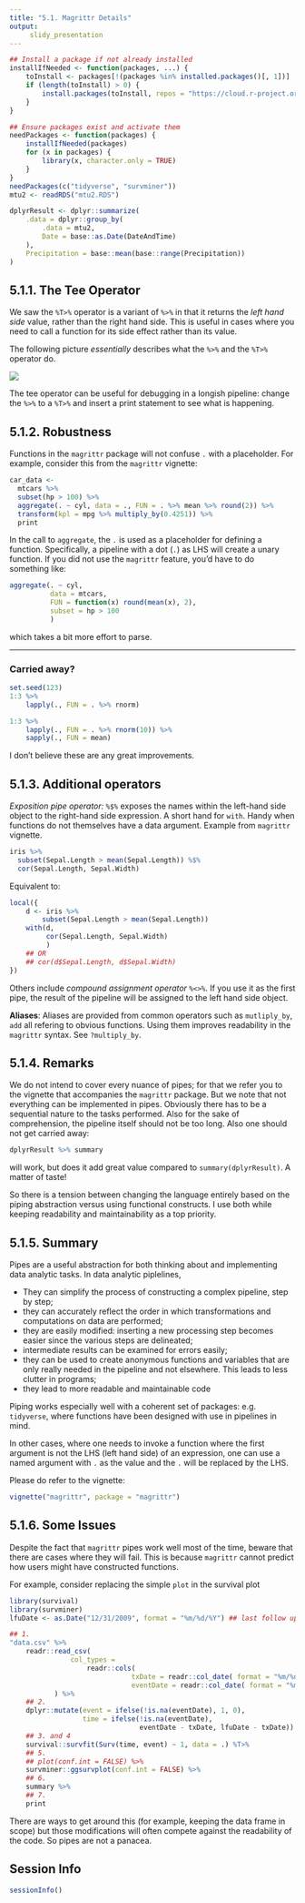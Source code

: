 ```yaml
---
title: "5.1. Magrittr Details"
output:
     slidy_presentation
---
```


```r
## Install a package if not already installed
installIfNeeded <- function(packages, ...) {
    toInstall <- packages[!(packages %in% installed.packages()[, 1])]
    if (length(toInstall) > 0) {
        install.packages(toInstall, repos = "https://cloud.r-project.org")
    }
}

## Ensure packages exist and activate them
needPackages <- function(packages) {
    installIfNeeded(packages)
    for (x in packages) {
        library(x, character.only = TRUE)
    }
}
needPackages(c("tidyverse", "survminer"))
mtu2 <- readRDS("mtu2.RDS")

dplyrResult <- dplyr::summarize(
    .data = dplyr::group_by(
        .data = mtu2,
        Date = base::as.Date(DateAndTime)
    ),
    Precipitation = base::mean(base::range(Precipitation))
)
```

## 5.1.1. The Tee Operator

We saw the `%T>%` operator is a variant of `%>%` in that it returns
the _left hand side_ value, rather than the right hand side. This is
useful in cases where you need to call a function for its side effect
rather than its value.


The following picture _essentially_ describes what the `%>%` and the
`%T>%` operator do. 

![](tee.png)

The tee operator can be useful for debugging in a longish pipeline:
change the `%>%` to a `%T>%` and insert a print statement to see what
is happening.

## 5.1.2. Robustness

Functions in the `magrittr` package will not confuse `.` with a
placeholder. For example, consider this from the `magrittr` vignette:

```r
car_data <-
  mtcars %>%
  subset(hp > 100) %>%
  aggregate(. ~ cyl, data = ., FUN = . %>% mean %>% round(2)) %>%
  transform(kpl = mpg %>% multiply_by(0.4251)) %>%
  print
```

In the call to `aggregate`, the `.` is used as a placeholder for
defining a function. Specifically, a pipeline with a dot (`.`) as LHS
will create a unary function.  If you did not use the `magrittr`
feature, you'd have to do something like:

```r
aggregate(. ~ cyl,
          data = mtcars,
          FUN = function(x) round(mean(x), 2),
          subset = hp > 100
          )
```
which takes a bit more effort to parse.

___

### Carried away?

```r
set.seed(123)
1:3 %>%
    lapply(., FUN = . %>% rnorm)

1:3 %>%
    lapply(., FUN = . %>% rnorm(10)) %>%
    sapply(., FUN = mean)
```

I don't believe these are any great improvements.

## 5.1.3. Additional operators

_Exposition pipe operator:_ `%$%` exposes the names within the
left-hand side object to the right-hand side expression. A short hand
for `with`. Handy when functions do not themselves have a data
argument. Example from `magrittr` vignette.

```r
iris %>%
  subset(Sepal.Length > mean(Sepal.Length)) %$%
  cor(Sepal.Length, Sepal.Width)
```

Equivalent to:

```r
local({
    d <- iris %>%
        subset(Sepal.Length > mean(Sepal.Length))
    with(d,
         cor(Sepal.Length, Sepal.Width)
         )
    ## OR
    ## cor(d$Sepal.Length, d$Sepal.Width)
})
```

Others include _compound assignment operator_ `%<>%`. If you use it
as the first pipe, the result of the pipeline will be assigned to the
left hand side object.

__Aliases__: Aliases are provided from common operators such as
`mutliply_by`, `add` all refering to obvious functions. Using them
improves readability in the `magrittr` syntax. See `?multiply_by`.


## 5.1.4. Remarks

We do not intend to cover every nuance of pipes; for that we refer you
to the vignette that accompanies the `magrittr` package. But we note
that not everything can be implemented in pipes. Obviously there has
to be a sequential nature to the tasks performed. Also for the sake of
comprehension, the pipeline itself should not be too long. Also one
should not get carried away:

```r
dplyrResult %>% summary
```
will work, but does it add great value compared to
`summary(dplyrResult)`. A matter of taste!

So there is a tension between changing the language entirely based on
the piping abstraction versus using functional constructs.  I use both
while keeping readability and maintainability as a top priority.

## 5.1.5. Summary

Pipes are a useful abstraction for both thinking about and
implementing data analytic tasks. In data analytic piplelines, 

- They can simplify the process of constructing a complex pipeline,
  step by step;
- they can accurately reflect the order in which transformations and
  computations on data are performed;
- they are easily modified: inserting a new processing step becomes
  easier since the various steps are delineated;
- intermediate results can be examined for errors easily;
- they can be used to create anonymous functions and variables that
  are only really needed in the pipeline and not elsewhere. This leads
  to less clutter in programs;
- they lead to more readable and maintainable code

Piping works especially well with a coherent set of packages: e.g.
`tidyverse`, where functions have been designed with use in pipelines
in mind. 

In other cases, where one needs to invoke a function where the first
argument is not the LHS (left hand side) of an expression, one can use
a named argument with `.` as the value and the `.` will be replaced by
the LHS.

Please do refer to the vignette:

```r
vignette("magrittr", package = "magrittr")
```

## 5.1.6. Some Issues

Despite the fact that `magrittr` pipes work well most of the time,
beware that there are cases where they will fail. This is because
`magrittr` cannot predict how users might have constructed functions. 

For example, consider replacing the simple `plot` in the survival plot 

```r
library(survival)
library(survminer)
lfuDate <- as.Date("12/31/2009", format = "%m/%d/%Y") ## last follow up date

## 1.
"data.csv" %>%
    readr::read_csv(
               col_types =
                   readr::cols(
                              txDate = readr::col_date( format = "%m/%d/%Y"),
                              eventDate = readr::col_date( format = "%m/%d/%Y"))
           ) %>%
    ## 2.
    dplyr::mutate(event = ifelse(!is.na(eventDate), 1, 0),
                  time = ifelse(!is.na(eventDate),
                                eventDate - txDate, lfuDate - txDate)) %>%
    ## 3. and 4
    survival::survfit(Surv(time, event) ~ 1, data = .) %T>%
    ## 5.
    ## plot(conf.int = FALSE) %>%
    survminer::ggsurvplot(conf.int = FALSE) %>%
    ## 6.
    summary %>%
    ## 7.
    print
```

There are ways to get around this (for example, keeping the data frame
in scope) but those modifications will often compete against the
readability of the code. So pipes are not a panacea.

## Session Info
```r
sessionInfo()
```

